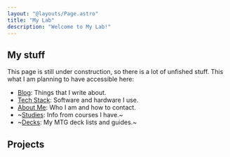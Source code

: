 ```yaml
---
layout: "@layouts/Page.astro"
title: "My Lab"
description: "Welcome to My Lab!"
---
```



## My stuff

This page is still under construction, so there is a lot of unfished stuff. This what I am planning to have accessible here:

- [Blog](/blog): Things that I write about.
- [Tech Stack](/tech): Software and hardware I use.
- [About Me](/about): Who I am and how to contact.
- ~[Studies](/): Info from courses I have.~
- ~[Decks](/): My MTG deck lists and guides.~

## Projects

<div class="grid grid-cols-1 gap-4 md:grid-cols-2">
  <ProjectCard
    name="betauia/betauia.net"
    desc="The line association's website."
    link="https://github.com/betauia/betauia.net"
    tech={["Astro", "Flask", "Docker"]}
  />
  <ProjectCard
    name="jakobbekken/nixos-config"
    desc="Configs for my Nix machines."
    link="https://github.com/jakobbekken/nixos-config"
    tech={["Nix", "Bash"]}
  />
  <ProjectCard
    name="jakobbekken/blog-jokko"
    desc="This website and all underlying tech."
    link="https://github.com/jakobbekken/blog-jokko"
    tech={["Astro", "Svelte", "Nix"]}
  />
  <ProjectCard
    name="jakobbekken/cookie-game"
    desc="A WIP game for an ML competition."
    link="https://github.com/jakobbekken/cookie-game"
    tech={["FastAPI", "Docker"]}
  />
</div>

